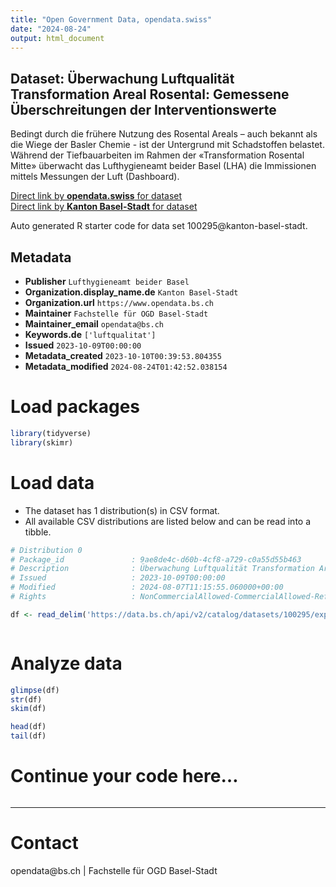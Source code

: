 ```yaml
---
title: "Open Government Data, opendata.swiss"
date: "2024-08-24"
output: html_document
---
```


## Dataset: Überwachung Luftqualität Transformation Areal Rosental: Gemessene Überschreitungen der Interventionswerte

Bedingt durch die frühere Nutzung des Rosental Areals – auch bekannt als die Wiege der Basler Chemie - ist der Untergrund mit Schadstoffen belastet. Während der Tiefbauarbeiten im Rahmen der «Transformation Rosental Mitte» überwacht das Lufthygieneamt beider Basel (LHA) die Immissionen mittels Messungen der Luft (Dashboard). 

[Direct link by **opendata.swiss** for dataset](https://opendata.swiss/de/dataset/uberwachung-luftqualitat-transformation-areal-rosental-gemessene-uberschreitungen-der-intervent)<br>
[Direct link by **Kanton Basel-Stadt** for dataset](https://data.bs.ch/explore/dataset/100295/)

Auto generated R starter code for data set 100295@kanton-basel-stadt.

## Metadata

- **Publisher** `Lufthygieneamt beider Basel`
- **Organization.display_name.de** `Kanton Basel-Stadt`
- **Organization.url** `https://www.opendata.bs.ch`
- **Maintainer** `Fachstelle für OGD Basel-Stadt`
- **Maintainer_email** `opendata@bs.ch`
- **Keywords.de** `['luftqualitat']`
- **Issued** `2023-10-09T00:00:00`
- **Metadata_created** `2023-10-10T00:39:53.804355`
- **Metadata_modified** `2024-08-24T01:42:52.038154`


# Load packages

```r

library(tidyverse)
library(skimr)

```

# Load data

-   The dataset has 1 distribution(s) in CSV format.
-   All available CSV distributions are listed below and can be read into a tibble.

```r

# Distribution 0
# Package_id               : 9ae8de4c-d60b-4cf8-a729-c0a55d55b463
# Description              : Überwachung Luftqualität Transformation Areal Rosental: Gemessene Überschreitungen der Interventionswerte (csv)
# Issued                   : 2023-10-09T00:00:00
# Modified                 : 2024-08-07T11:15:55.060000+00:00
# Rights                   : NonCommercialAllowed-CommercialAllowed-ReferenceRequired

df <- read_delim('https://data.bs.ch/api/v2/catalog/datasets/100295/exports/csv?use_labels=true')



```

# Analyze data

```r

glimpse(df)
str(df)
skim(df)

head(df)
tail(df)

```

# Continue your code here...

```r

```

------------------------------------------------------------------------

# Contact

opendata@bs.ch | Fachstelle für OGD Basel-Stadt

